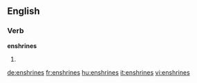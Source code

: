 ==English==

===Verb===
'''enshrines'''

# {{third-person singular of|enshrine}}

[[de:enshrines]]
[[fr:enshrines]]
[[hu:enshrines]]
[[it:enshrines]]
[[vi:enshrines]]